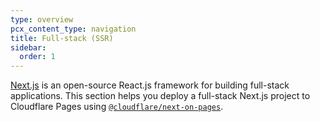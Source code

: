 ```yaml
---
type: overview
pcx_content_type: navigation
title: Full-stack (SSR)
sidebar:
  order: 1
---
```



[Next.js](https://nextjs.org) is an open-source React.js framework for building full-stack applications. This section helps you deploy a full-stack Next.js project to Cloudflare Pages using [`@cloudflare/next-on-pages`](https://github.com/cloudflare/next-on-pages/tree/main/packages/next-on-pages/docs).

<DirectoryListing />
